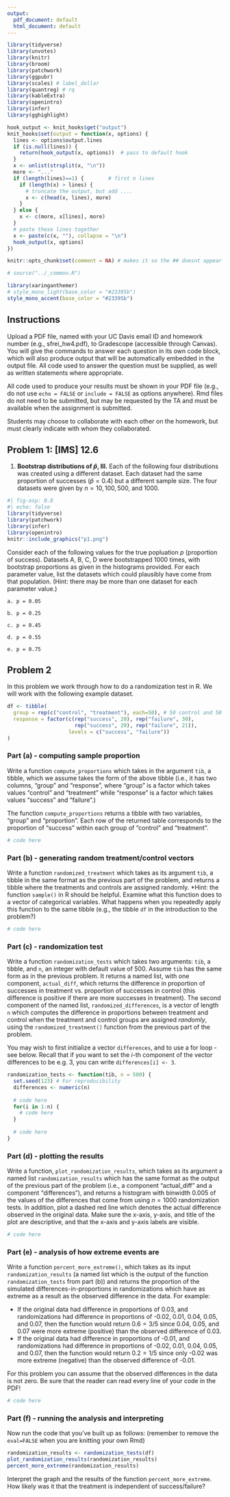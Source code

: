 ```yaml
---
output:
  pdf_document: default
  html_document: default
---
```


```r
library(tidyverse)
library(unvotes)
library(knitr)
library(broom)
library(patchwork)
library(ggpubr)
library(scales) # label_dollar 
library(quantreg) # rq
library(kableExtra)
library(openintro)
library(infer)
library(gghighlight)

hook_output <- knit_hooks$get("output")
knit_hooks$set(output = function(x, options) {
  lines <- options$output.lines
  if (is.null(lines)) {
    return(hook_output(x, options))  # pass to default hook
  }
  x <- unlist(strsplit(x, "\n"))
  more <- "..."
  if (length(lines)==1) {        # first n lines
    if (length(x) > lines) {
      # truncate the output, but add ....
      x <- c(head(x, lines), more)
    }
  } else {
    x <- c(more, x[lines], more)
  }
  # paste these lines together
  x <- paste(c(x, ""), collapse = "\n")
  hook_output(x, options)
})

knitr::opts_chunk$set(comment = NA) # makes it so the ## doesnt appear in output for chunks

# source("../_common.R")

library(xaringanthemer)
# style_mono_light(base_color = "#23395b")
style_mono_accent(base_color = "#23395b")

```


## Instructions
Upload a PDF file, named with your UC Davis email ID and homework number (e.g., sfrei_hw4.pdf), to Gradescope (accessible through Canvas). You will give the commands to answer each question in its own code block, which will also produce output that will be automatically embedded in the output file.  All code used to answer the question must be supplied, as well as written statements where appropriate. 

All code used to produce your results must be shown in your PDF file (e.g., do not use `echo = FALSE` or `include = FALSE` as options anywhere). Rmd files do not need to be submitted, but may be requested by the TA and must be available when the assignment is submitted.

Students may choose to collaborate with each other on the homework, but must clearly indicate with whom they collaborated.

\newpage 

## Problem 1: [IMS] 12.6


1.  **Bootstrap distributions of $\hat{p}$, III.**
Each of the following four distributions was created using a different dataset.
Each dataset had the same proportion of successes $(\hat{p} = 0.4)$ but a different sample size. The four datasets were given by $n = 10, 100, 500$, and $1000$.

```r
#| fig-asp: 0.8
#| echo: false
library(tidyverse)
library(patchwork)
library(infer)
library(openintro)
knitr::include_graphics("p1.png")
```

Consider each of the following values for the true popluation $p$ (proportion of success). Datasets A, B, C, D were bootstrapped 1000 times, with bootstrap proportions as given in the histograms provided.  For each parameter value, list the datasets which could plausibly have come from that population.  (Hint:  there may be more than one dataset for each parameter value.)
    
    a. p = 0.05
    
    b. p = 0.25
    
    c. p = 0.45
    
    d. p = 0.55
    
    e. p = 0.75


\newpage 

## Problem 2

In this problem we work through how to do a randomization test in R.   We will work with the following example dataset. 

```r
df <- tibble(
  group = rep(c("control", "treatment"), each=50), # 50 control and 50 treatment observations
  response = factor(c(rep("success", 20), rep("failure", 30),
                      rep("success", 29), rep("failure", 21)),
                    levels = c("success", "failure"))
)
```


### Part (a) - computing sample proportion 

Write a function `compute_proportions` which takes in the argument `tib`, a tibble, which we assume takes the form of the above tibble (i.e., it has two columns, "group" and "response", where "group" is a factor which takes values "control" and "treatment" while "response" is a factor which takes values "success" and "failure".)

The function `compute_proportions` returns a tibble with two variables, "group" and "proportion".  Each row of the returned table corresponds to the proportion of "success" within each group of "control" and "treatment". 

```r
# code here
```

\newpage 

### Part (b) - generating random treatment/control vectors

Write a function `randomized_treatment` which takes as its argument `tib`, a tibble in the same format as the previous part of the problem, and returns a tibble where the treatments and controls are assigned randomly.  *Hint: the function `sample()` in R should be helpful.  Examine what this function does to a vector of categorical variables.  What happens when you repeatedly apply this function to the same tibble (e.g., the tibble `df` in the introduction to the problem?)
```r
# code here
```

\newpage 

### Part (c) - randomization test

Write a function `randomization_tests` which takes two arguments: `tib`, a tibble, and `n`, an integer with default value of 500.  Assume `tib` has the same form as in the previous problem.  It returns a named list, with one component, `actual_diff`, which returns the difference in proportion of successes in treatment vs. proportion of successes in control (this difference is positive if there are more successes in treatment). The second component of the named list, `randomized_differences`, is a vector of length `n` which computes the difference in proportions between treatment and control when the treatment and control groups are assigned *randomly*, using the `randomized_treatment()` function from the previous part of the problem.

You may wish to first initialize a vector `differences`, and to use a for loop - see below.  Recall that if you want to set the $i$-th component of the vector differences to be e.g. 3, you can write `differences[i] <- 3`. 

```r
randomization_tests <- function(tib, n = 500) {
  set.seed(123) # For reproducibility
  differences <- numeric(n)
  
  # code here 
  for(i in 1:n) {
    # code here
  }
  
  # code here
}
```

\newpage 

### Part (d) - plotting the results

Write a function, `plot_randomization_results`, which takes as its argument a named list `randomization_results` which has the same format as the output of the previous part of the problem (i.e., a component "actual_diff" and a component "differences"), and returns a histogram with binwidth 0.005 of the values of the differences that come from using $n=1000$ randomization tests.  In addition, plot a dashed red line which denotes the actual difference observed in the original data.   Make sure the x-axis, y-axis, and title of the plot are descriptive, and that the x-axis and y-axis labels are visible. 

```r
# code here
```

\newpage 

### Part (e) - analysis of how extreme events are

Write a function `percent_more_extreme()`, which takes as its input `randomization_results` (a named list which is the output of the function `randomization_tests` from part (b)) and returns the proportion of the simulated differences-in-proportions in randomizations which have as extreme as a result as the observed difference in the data.  For example:

* If the original data had difference in proportions of 0.03, and randomizations had difference in proportions of -0.02, 0.01, 0.04, 0.05, and 0.07, then the function would return $0.6 = 3/5$ since 0.04, 0.05, and 0.07 were more extreme (positive) than the observed difference of 0.03.
* If the original data had difference in proportions of -0.01, and randomizations had difference in proportions of -0.02, 0.01, 0.04, 0.05, and 0.07, then the function would return $0.2 = 1/5$ since only -0.02 was more extreme (negative) than the observed difference of -0.01.

For this problem you can assume that the observed differences in the data is not zero. 
 Be sure that the reader can read every line of your code in the PDF! 

```r
# code here
```

\newpage 

### Part (f) - running the analysis and interpreting

Now run the code that you've built up as follows: (remember to remove the `eval=FALSE` when you are knitting your own Rmd)
```r
randomization_results <- randomization_tests(df)
plot_randomization_results(randomization_results)
percent_more_extreme(randomization_results)
```
Interpret the graph and the results of the function `percent_more_extreme`.  How likely was it that the treatment is independent of success/failure?